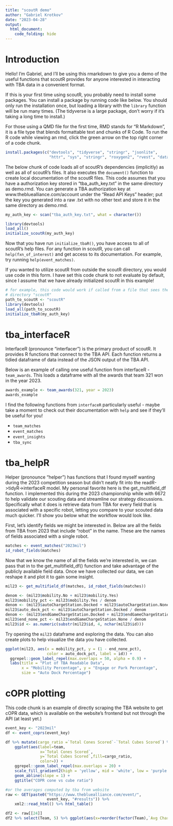 ```yaml
---
title: "scoutR demo"
author: "Gabriel Krotkov"
date: "2023-04-28"
output: 
  html_document:
    code_folding: hide
---
```


# Introduction

Hello! I'm Gabriel, and I'll be using this rmarkdown to give you a demo of the useful functions that scoutR provides for anyone interested in interacting with TBA data in a convenient format. 

If this is your first time using scoutR, you probably need to install some packages. You can install a package by running code like below. You should only run the installation once, but loading a library with the `library` function will be run many times. (The tidyverse is a large package, don't worry if it's taking a long time to install.)

For those using a QMD file for the first time, RMD stands for "R Markdown", it is a file type that blends formattable text and chunks of R Code. To run the R code while viewing an rmd, click the green arrow on the top right corner of a code chunk.

```r
install.packages(c("devtools", "tidyverse", "stringr", "jsonlite", 
                   "httr", "sys", "stringr", "roxygen2", "rvest", "data.table"))
```

The below chunk of code loads all of scoutR's dependencies (implicitly) as well as all of scoutR's files. It also executes the `document()` function to create local documentation of the scoutR files. This code assumes that you have a authorization key stored in "tba_auth_key.txt" in the same directory as demo.rmd. You can generate a TBA authorization key at www.thebluealliance.com/account under the "Read API Keys" header; put the key you generated into a raw .txt with no other text and store it in the same directory as demo.rmd.

```r
my_auth_key <- scan("tba_auth_key.txt", what = character())

library(devtools)
load_all()
initialize_scoutR(my_auth_key)
```

Now that you have run `initialize_tbaR()`, you have access to all of scoutR's help files. For any function in scoutR, you can call `help(fxn_of_interest)` and get access to its documentation. For example, try running `help(event_matches)`. 

If you wanted to utilize scoutR from outside the scoutR directory, you would use code in this form. I have set this code chunk to not evaluate by default, since I assume that we have already initialized scoutR in this example!

```r
# for example, this code would work if called from a file that sees the 
# directory "scoutR"
path_to_scoutR <- "scoutR"
library(devtools)
load_all(path_to_scoutR)
initialize_tbaR(my_auth_key)
```

# tba_interfaceR

InterfaceR (pronounce "interfacer") is the primary product of scoutR. It provides R functions that connect to the TBA API. Each function returns a tidied dataframe of data instead of the JSON output of the TBA API.

Below is an example of calling one useful function from interfaceR - `team_awards`. This loads a dataframe with all the awards that team 321 won in the year 2023. 

```r
awards_example <- team_awards(321, year = 2023)
awards_example
```

I find the following functions from `interfaceR` particularly useful - maybe take a moment to check out their documentation with `help` and see if they'll be useful for you!

- `team_matches`
- `event_matches`
- `event_insights`
- `tba_sync`

# tba_helpR

Helper (pronounce "helper") has functions that I found myself wanting during the 2023 competition season but didn't neatly fit into the readR->tidyR->interfaceR model. My personal favorite here is the get_multifield_df function. I implemented this during the 2023 championship while with 6672 to help validate our scouting data and streamline our strategy discussions. Specifically what it does is retrieve data from TBA for every field that is associated with a specific robot, letting you compare to your scouted data much quicker. I'll show you below what the workflow would look like.

First, let's identify fields we might be interested in. Below are all the fields from TBA from 2023 that include "robot" in the name. These are the names of fields associated with a single robot.

```r
matches <- event_matches("2023mil")
id_robot_fields(matches)
```

Now that we know the name of all the fields we're interested in, we can pass that in to the get_multifield_df() function and take advantage of the publicly available field data. Once we have collected our data, we can reshape it and plot it to gain some insight. 

```r
mil23 <- get_multifield_df(matches, id_robot_fields(matches))

denom <- (mil23$mobility.No + mil23$mobility.Yes)
mil23$mobility_pct <- mil23$mobility.Yes / denom
denom <- (mil23$autoChargeStation.Docked + mil23$autoChargeStation.None)
mil23$auto_dock_pct <- mil23$autoChargeStation.Docked / denom
denom <- (mil23$endGameChargeStation.Docked + mil23$endGameChargeStation.None + mil23$endGameChargeStation.Park)
mil23$end_none_pct <- mil23$endGameChargeStation.None / denom
mil23$id <- as.numeric(substr(mil23$id, 4, nchar(mil23$id)))
```

Try opening the `mil23` dataframe and exploring the data. You can also create plots to help visualize the data you have collected.

```r
ggplot(mil23, aes(x = mobility_pct, y = (1 - end_none_pct), 
                  color = auto_dock_pct, label = id)) + 
  ggrepel::geom_label_repel(max.overlaps = 50, alpha = 0.9) + 
  labs(title = "Plot of TBA Readable Data", 
       x = "Mobility Percentage", y = "Engage or Park Percentage", 
       size = "Auto Dock Percentage")
```

# cOPR plotting

This code chunk is an example of directly scraping the TBA website to get cOPR data, which is available on the website's frontend but not through the API (at least yet.)

```r
event_key <- "2023mil"
df <- event_coprs(event_key)

df %>% mutate(cargo_ratio =`Total Cones Scored`-`Total Cubes Scored`) %>% 
    ggplot(aes(label=team,
               x=`Total Cones Scored`, 
               y=`Total Cubes Scored`,fill=cargo_ratio,
               color=)) + 
    ggrepel::geom_label_repel(max.overlaps = 20) + 
    scale_fill_gradient2(high = 'yellow', mid = 'white', low = 'purple') +
    geom_abline(slope = 1) +
    ggtitle("COPR cone vs cube ratio")

#or the averages computed by tba from website
raw <- GET(paste0("https://www.thebluealliance.com/event/", 
                  event_key, "#results")) %>%
    xml2::read_html() %>% html_table()

df2 <- raw[[24]]
df2 %>% select(Team, 5) %>% ggplot(aes(x=reorder(factor(Team),`Avg Charge Station`),y=`Avg Charge Station`))+ geom_col() + coord_flip() +labs(y='team',caption='source: TBA 2023txfor website https://www.thebluealliance.com/event/2023txfor#results')
```
